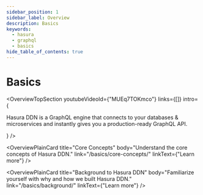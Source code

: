 ```yaml
---
sidebar_position: 1
sidebar_label: Overview
description: Basics
keywords:
  - hasura
  - graphql
  - basics
hide_table_of_contents: true
---
```




# Basics

<OverviewTopSection
  youtubeVideoId={"MUEq7TOKmco"}
  links={[]}
  intro={
    <div>
      <p>
        Hasura DDN is a GraphQL engine that connects to your databases &amp; microservices and instantly gives you a
        production-ready GraphQL API.
      </p>
    </div>
  }
/>

<div className="overview-gallery card-wrapper">

  <OverviewPlainCard
    title="Core Concepts"
    body="Understand the core concepts of Hasura DDN."
    link="/basics/core-concepts/"
    linkText={"Learn more"}
  />

  <OverviewPlainCard
    title="Background to Hasura DDN"
    body="Familiarize yourself with why and how we built Hasura DDN."
    link="/basics/background/"
    linkText={"Learn more"}
  />
</div>
